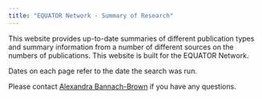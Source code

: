 ```yaml
---
title: "EQUATOR Network - Summary of Research"
---
```


This website provides up-to-date summaries of different publication types and summary information from a number of different sources on the numbers of publications. This website is built for the EQUATOR Network. 

Dates on each page refer to the date the search was run. 

Please contact <a href="mailto:alexandra_bannachbrown@bond.edu.au" target="_blank"> Alexandra Bannach-Brown</a> if you have any questions. 